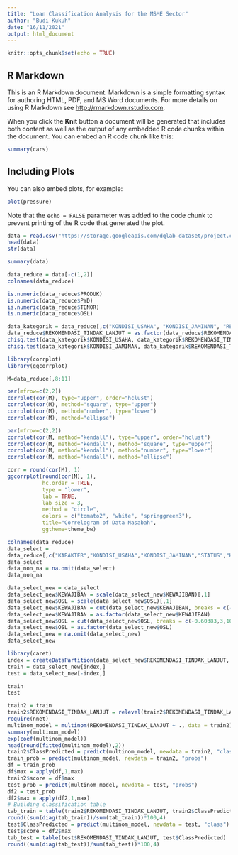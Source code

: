 ```yaml
---
title: "Loan Classification Analysis for the MSME Sector"
author: "Budi Kukuh"
date: "16/11/2021"
output: html_document
---
```


```r
knitr::opts_chunk$set(echo = TRUE)
```

## R Markdown

This is an R Markdown document. Markdown is a simple formatting syntax for authoring HTML, PDF, and MS Word documents. For more details on using R Markdown see <http://rmarkdown.rstudio.com>.

When you click the **Knit** button a document will be generated that includes both content as well as the output of any embedded R code chunks within the document. You can embed an R code chunk like this:

```r
summary(cars)
```

## Including Plots

You can also embed plots, for example:

```r
plot(pressure)
```

Note that the `echo = FALSE` parameter was added to the code chunk to prevent printing of the R code that generated the plot.

```r
data = read.csv("https://storage.googleapis.com/dqlab-dataset/project.csv")
head(data)
str(data)
```
```r
summary(data)
```
```r
data_reduce = data[-c(1,2)]
colnames(data_reduce)
```
```r
is.numeric(data_reduce$PRODUK)
is.numeric(data_reduce$PYD)
is.numeric(data_reduce$TENOR)
is.numeric(data_reduce$OSL)
```
```r
data_kategorik = data_reduce[,c("KONDISI_USAHA", "KONDISI_JAMINAN", "REKOMENDASI_TINDAK_LANJUT")]
data_reduce$REKOMENDASI_TINDAK_LANJUT = as.factor(data_reduce$REKOMENDASI_TINDAK_LANJUT)
chisq.test(data_kategorik$KONDISI_USAHA, data_kategorik$REKOMENDASI_TINDAK_LANJUT)
chisq.test(data_kategorik$KONDISI_JAMINAN, data_kategorik$REKOMENDASI_TINDAK_LANJUT)
```
```r
library(corrplot)
library(ggcorrplot)

M=data_reduce[,8:11]

par(mfrow=c(2,2))
corrplot(cor(M), type="upper", order="hclust")
corrplot(cor(M), method="square", type="upper")
corrplot(cor(M), method="number", type="lower")
corrplot(cor(M), method="ellipse")

par(mfrow=c(2,2))
corrplot(cor(M, method="kendall"), type="upper", order="hclust")
corrplot(cor(M, method="kendall"), method="square", type="upper")
corrplot(cor(M, method="kendall"), method="number", type="lower")
corrplot(cor(M, method="kendall"), method="ellipse")

corr = round(cor(M), 1)
ggcorrplot(round(cor(M), 1),
		   hc.order = TRUE,
		   type = "lower",
		   lab = TRUE,
		   lab_size = 3,
		   method = "circle",
		   colors = c("tomato2", "white", "springgreen3"),
		   title="Correlogram of Data Nasabah",
		   ggtheme=theme_bw)
```
```r
colnames(data_reduce)
data_select =
data_reduce[,c("KARAKTER","KONDISI_USAHA","KONDISI_JAMINAN","STATUS","KEWAJIBAN","OSL","KOLEKTIBILITAS","REKOMENDASI_TINDAK_LANJUT")]
data_select
data_non_na = na.omit(data_select)
data_non_na
```
```r
data_select_new = data_select
data_select_new$KEWAJIBAN = scale(data_select_new$KEWAJIBAN)[,1]
data_select_new$OSL = scale(data_select_new$OSL)[,1]
data_select_new$KEWAJIBAN = cut(data_select_new$KEWAJIBAN, breaks = c(-0.354107,5,15,30))
data_select_new$KEWAJIBAN = as.factor(data_select_new$KEWAJIBAN)
data_select_new$OSL = cut(data_select_new$OSL, breaks = c(-0.60383,3,10,15))
data_select_new$OSL = as.factor(data_select_new$OSL)
data_select_new = na.omit(data_select_new)
data_select_new
```
```r
library(caret)
index = createDataPartition(data_select_new$REKOMENDASI_TINDAK_LANJUT, p = .95, list = FALSE)
train = data_select_new[index,]
test = data_select_new[-index,]

train
test
```
```r
train2 = train
train2$REKOMENDASI_TINDAK_LANJUT = relevel(train2$REKOMENDASI_TINDAK_LANJUT, ref = "Angsuran Biasa")
require(nnet)
multinom_model = multinom(REKOMENDASI_TINDAK_LANJUT ~ ., data = train2)
summary(multinom_model)
exp(coef(multinom_model))
head(round(fitted(multinom_model),2))
train2$ClassPredicted = predict(multinom_model, newdata = train2, "class")
train_prob = predict(multinom_model, newdata = train2, "probs")
df = train_prob
df$max = apply(df,1,max)
train2$score = df$max
test_prob = predict(multinom_model, newdata = test, "probs")
df2 = test_prob
df2$max = apply(df2,1,max)
# Building classification table
tab_train = table(train2$REKOMENDASI_TINDAK_LANJUT, train2$ClassPredicted)
round((sum(diag(tab_train))/sum(tab_train))*100,4)
test$ClassPredicted = predict(multinom_model, newdata = test, "class")
test$score = df2$max
tab_test = table(test$REKOMENDASI_TINDAK_LANJUT, test$ClassPredicted)
round((sum(diag(tab_test))/sum(tab_test))*100,4)

```
